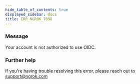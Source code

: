 ```yaml
---
hide_table_of_contents: true
displayed_sidebar: docs
title: ERR_NGROK_7098
---
```


### Message

Your account is not authorized to use OIDC.

<ErrorDetails />

### Further help

If you're having trouble resolving this error, please reach out to [support@ngrok.com](mailto:support@ngrok.com?subject=Help%20with%20ERR_NGROK_7098)
